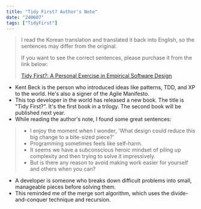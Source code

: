 ```yaml
---
title: "Tidy First? Author's Note"
date: "240607"
tags: ["TidyFirst"]
---
```


> I read the Korean translation and translated it back into English, so the sentences may differ from the original.
>
> If you want to see the correct sentences, please purchase it from the link below:
>
> [Tidy First?: A Personal Exercise in Empirical Software Design](https://www.amazon.com/Tidy-First-Personal-Exercise-Empirical/dp/1098151240)

- Kent Beck is the person who introduced ideas like patterns, TDD, and XP to the world. He's also a signer of the Agile Manifesto.
- This top developer in the world has released a new book. The title is "Tidy First?". It's the first book in a trilogy. The second book will be published next year.
- While reading the author's note, I found some great sentences:

> - I enjoy the moment when I wonder, 'What design could reduce this big change to a bite-sized piece?'
> - Programming sometimes feels like self-harm.
> - It seems we have a subconscious heroic mindset of piling up complexity and then trying to solve it impressively.
> - But is there any reason to avoid making work easier for yourself and others when you can?

- A developer is someone who breaks down difficult problems into small, manageable pieces before solving them.
- This reminded me of the merge sort algorithm, which uses the divide-and-conquer technique and recursion.
